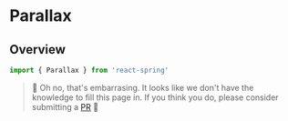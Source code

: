 # Parallax

## Overview

```js
import { Parallax } from 'react-spring'
```

> 🚧 Oh no, that's embarrasing. It looks like we don't have the knowledge to fill this page in. If you think you do, please consider submitting a [PR](https://github.com/pmndrs/react-spring.io) 🚧
